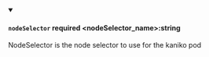 
<details className="config-field" data-expandable="false" open>
<summary>

#### `nodeSelector` <span class="config-field-required" data-required="false">required</span> <span class="config-field-type">&lt;nodeSelector_name&gt;:string</span> <span class="config-field-default"></span> <span class="config-field-enum"></span>

NodeSelector is the node selector to use for the kaniko pod

</summary>



</details>
